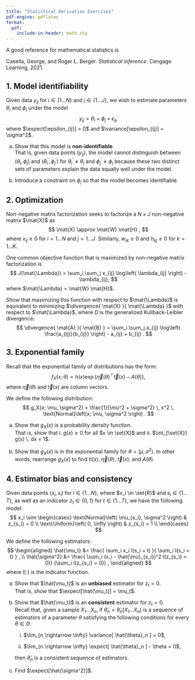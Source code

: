 ```yaml
---
title: "Statistical Derivation Exercises"
pdf-engine: pdflatex
format:
  pdf:
    include-in-header: math.sty
---
```


A good reference for mathematical statistics is

Casella, George, and Roger L. Berger. *Statistical inference*. Cengage Learning, 2021.


## 1. Model identifiability

Given data $y_{ij}$ for $i \in \{1 \dots N \}$ and $j \in \{1 \dots J \}$, 
we wish to estimate parameters $\theta_i$ and $\phi_j$ under the model 
$$
y_{ij} = \theta_i + \phi_j + \epsilon_{ij} ,
$$
where $\expect[\epsilon_{ij}] = 0$ and $\variance[\epsilon_{ij}] = \sigma^2$.

a. Show that this model is **non-identifiable**.  
   That is, given data points $(y_{ij})$, the model cannot distinguish 
   between $(\theta_i, \phi_j)$ and $(\theta_i^\prime, \phi_j^\prime)$ 
   for $\theta_i^\prime \neq \theta_i$ and $\phi_j^\prime \neq \phi_j$ 
   because these two distinct sets of parameters explain the data equally 
   well under the model.

b. Introduce a constraint on $\phi_j$ so that the model becomes identifiable.


## 2. Optimization

Non-negative matrix factorization seeks to factorize 
a $N \times J$ non-negative matrix $\mat{X}$ as
$$
\mat{X} \approx \mat{W} \mat{H} ,
$$
where $x_{ij} \ge 0$ for $i = 1 \dots N$ and $j = 1 \dots J$.
Similarly, $w_{ik} \ge 0$ and $h_{kj} \ge 0$ for $k = 1 \dots K$.

One common objective function that is maximized by non-negative matrix 
factorization is
$$
J(\mat{\Lambda}) = \sum_i \sum_j x_{ij} \log\left( \lambda_{ij} \right) - \lambda_{ij},
$$
where $\mat{\Lambda} = \mat{W} \mat{H}$.

Show that maximizing this function with respect to $\mat{\Lambda}$ 
is equivalent to minimizing $\divergence{ \mat{X} }{ \mat{\Lambda} }$
with respect to $\mat{\Lambda}$,
where $D$ is the generalized Kullback-Leibler divergence:
$$
\divergence{ \mat{A} }{ \mat{B} } =
  \sum_i \sum_j a_{ij} \log\left( \frac{a_{ij}}{b_{ij}} \right) - 
  a_{ij} + b_{ij} .
$$

## 3. Exponential family

Recall that the exponential family of distributions has the form:
$$
f_X(x; \theta) = 
  h(x) \exp\left\{ \vec{\eta}(\theta)^\top \vec{t}(x) - A(\theta) \right\} ,
$$
where $\vec{\eta}(\theta)$ and $\vec{t}(x)$ are column vectors.  

We define the following distribution:
$$
g_X(x; \mu, \sigma^2) = 
  \frac{1}{\mu^2 + \sigma^2} \, x^2 \, \text{Normal}\left(x; \mu, \sigma^2 \right) .
$$

a. Show that $g_X(x)$ is a probability density function.  
   That is, show that i. $g(x) \ge 0$ for all $x \in \set{X}$ and ii. 
   $\int_{\set{X}} g(x) \, dx = 1$. 

b. Show that $g_X(x)$ is in the exponential family for 
   $\theta = (\mu, \sigma^2)$.
   In other words, rearrange $g_X(x)$ to find $h(x)$, $\vec{\eta}(\theta)$, 
   $\vec{t}(x)$, and $A(\theta)$.


## 4. Estimator bias and consistency

Given data points $(x_i, s_i)$ for $i \in \{ 1 \dots N \}$, 
where $x_i \in \set{R}$ and $s_i \in \{ 1 \dots T \}$,
as well as an indicator $z_t \in \{0, 1\}$ for $t \in \{ 1 \dots T \}$,
we have the following model:
$$
x_i \sim 
\begin{cases}
  \text{Normal}\left( \mu_{s_i}, \sigma^2 \right)   & z_{s_i} = 0 \\
  \text{Uniform}\left( 0, \infty \right)            & z_{s_i} = 1 \\
\end{cases}
$$
  
We define the following estimators:
$$
\begin{aligned}
\hat{\mu_t} &= \frac{ \sum_i x_i I(s_i = t) }{ \sum_i I(s_i = t) } , \\
\hat{\sigma^2} &= \frac{ \sum_i (x_i - \hat{\mu}_{s_i})^2 I(z_{s_i} = 0)}
  {\sum_i I(z_{s_i} = 0)} ,
\end{aligned}
$$
where $I(\cdot)$ is the indicator function.

a. Show that $\hat{\mu_t}$ is an **unbiased** estimator for $z_t = 0$.  
   That is, show that $\expect[\hat{\mu_t}] = \mu_t$.

b. Show that $\hat{\mu_t}$ is an **consistent** estimator for $z_t = 0$.  
   Recall that, given a sample $X_1 \ldots X_n$,
   if $\hat{\theta}_n = \hat{\theta}_n(X_1 \ldots X_n)$ is a sequence of 
   estimators of a parameter $\theta$ satisfying the following conditions
   for every $\theta \in \Theta$:
   
     i. $\lim_{n \rightarrow \infty}  \variance[ \hat{\theta}_n ] = 0$,
   
     ii. $\lim_{n \rightarrow \infty} \expect[ \hat{\theta}_n ] - \theta = 0$,  
   
   then $\hat{\theta}_n$ is a consistent sequence of estimators.

c. Find $\expect[\hat{\sigma^2}]$.

